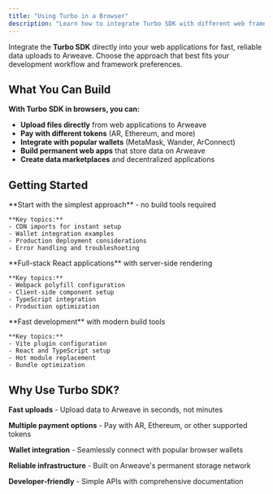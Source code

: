 ```yaml
---
title: "Using Turbo in a Browser"
description: "Learn how to integrate Turbo SDK with different web frameworks and vanilla HTML"
---
```


Integrate the **Turbo SDK** directly into your web applications for fast, reliable data uploads to Arweave. Choose the approach that best fits your development workflow and framework preferences.

## What You Can Build

**With Turbo SDK in browsers, you can:**

- **Upload files directly** from web applications to Arweave
- **Pay with different tokens** (AR, Ethereum, and more)
- **Integrate with popular wallets** (MetaMask, Wander, ArConnect)
- **Build permanent web apps** that store data on Arweave
- **Create data marketplaces** and decentralized applications

## Getting Started

<Cards>
  <Card href="/build/guides/using-turbo-in-a-browser/html" title="Vanilla HTML">
    **Start with the simplest approach** - no build tools required

    **Key topics:**
    - CDN imports for instant setup
    - Wallet integration examples
    - Production deployment considerations
    - Error handling and troubleshooting

  </Card>

  <Card href="/build/guides/using-turbo-in-a-browser/nextjs" title="Next.js">
    **Full-stack React applications** with server-side rendering

    **Key topics:**
    - Webpack polyfill configuration
    - Client-side component setup
    - TypeScript integration
    - Production optimization

  </Card>

  <Card href="/build/guides/using-turbo-in-a-browser/vite" title="Vite">
    **Fast development** with modern build tools

    **Key topics:**
    - Vite plugin configuration
    - React and TypeScript setup
    - Hot module replacement
    - Bundle optimization

  </Card>
</Cards>

## Why Use Turbo SDK?

**Fast uploads** - Upload data to Arweave in seconds, not minutes

**Multiple payment options** - Pay with AR, Ethereum, or other supported tokens

**Wallet integration** - Seamlessly connect with popular browser wallets

**Reliable infrastructure** - Built on Arweave's permanent storage network

**Developer-friendly** - Simple APIs with comprehensive documentation